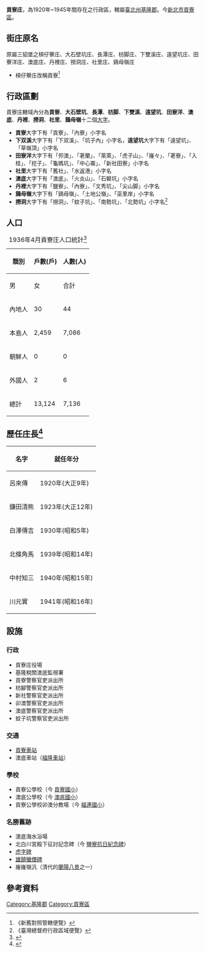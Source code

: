 {{NoteTA|1=庄}}
'''貢寮庄'''，為1920年~1945年間存在之行政區，轄屬[[臺北州|臺北州]][[基隆郡|基隆郡]]。今[[新北市|新北市]][[貢寮區|貢寮區]]。

==街庄原名==
原屬三貂堡之槓仔藔庄、大石壁坑庄、長潭庄、枋脚庄、下雙溪庄、遠望坑庄、田藔洋庄、澳底庄、丹裡庄、撈洞庄、社里庄、鷄母嶺庄
*槓仔藔庄改稱貢寮<ref>《新舊對照管轄便覽》</ref>

==行政區劃==
貢寮庄轄域內分為'''貢寮'''、'''大石壁坑'''、'''長潭'''、'''枋脚'''、'''下雙溪'''、'''遠望坑'''、'''田寮洋'''、'''澳底'''、'''丹裡'''、'''撈洞'''、'''社里'''、'''鷄母嶺'''十二個[[大字_(行政區劃)|大字]]。

*'''貢寮'''大字下有「貢寮」、「內寮」小字名
*'''下双溪'''大字下有「下双溪」、「坑子內」小字名，'''遠望坑'''大字下有「遠望坑」、「草嶺頂」小字名
*'''田寮洋'''大字下有「夘澳」、「荖蘭」、「萊萊」、「虎子山」、「嶐々」、「荖寮」、「入桂」、「挖子」、「龜媽坑」、「中心崙」、「新社田寮」小字名
*'''社里'''大字下有「舊社」、「水返港」小字名
*'''澳底'''大字下有「澳底」、「火炎山」、「石礕坑」小字名
*'''丹裡'''大字下有「鹽寮」、「內寮」、「文秀坑」、「尖山脚」小字名
*'''鷄母嶺'''大字下有「鷄母嶺」、「土地公嶺」、「巫里岸」小字名
*'''撈洞'''大字下有「撈洞」、「蚊子坑」、「南勢坑」、「北勢坑」小字名<ref>《臺灣總督府行政區域便覽》</ref>

==人口==
{| class="wikitable"
|+1936年4月貢寮庄人口統計<ref name=":0">{{Cite web|title=基隆郡貢寮庄勢要覽|url=http://stfb.ntl.edu.tw/cgi-bin/gs32/gsweb.cgi?o=dbook&s=id=%22jpli2012-bk-sxt_0757_196_1936%22.&searchmode=basic|accessdate=|author=|date=1936-08-08|format=|publisher=貢寮庄役場|language=|archive-date=2021-05-09|archive-url=https://web.archive.org/web/20210509061339/http://stfb.ntl.edu.tw/cgi-bin/gs32/gsweb.cgi?o=dbook&s=id%3D%22jpli2012-bk-sxt_0757_196_1936%22.&searchmode=basic|dead-url=no}}</ref>
! rowspan="2" |類別
! rowspan="2" |戶數(戶)
! colspan="3" |人數(人)
|-
!男
!女
!合計
|-
|內地人
|30
|44
|38
|82
|-
|本島人
|2,459
|7,086
|5,947
|13,033
|-
|朝鮮人
|0
|0
|0
|0
|-
|外國人
|2
|6
|3
|9
|-
|總計
|13,124
|7,136
|5,988
|13,124
|}

==歷任庄長<ref>{{Cite web |url=http://who.ith.sinica.edu.tw/mpView.action |title=中研院台史所《臺灣總督府職員錄》 |access-date=2015-10-13 |archivedate=2019-07-13 |archiveurl=https://web.archive.org/web/20190713180357/http://who.ith.sinica.edu.tw/mpView.action |dead-url=no }}</ref>==
{|class="wikitable"
! 名字
! 就任年分
|-
| 呂來傳
| 1920年(大正9年)
|-
| 鎌田清熊
| 1923年(大正12年)
|-
| 白澤傳吉
| 1930年(昭和5年)
|-
| 北條角馬
| 1939年(昭和14年)
|-
| 中村知三
| 1940年(昭和15年)
|-
| 川元實
| 1941年(昭和16年)
|}

==設施==
===行政===
* 貢寮庄役場
* 基隆稅關澳底監視署
* 貢寮警察官吏派出所
* 枋腳警察官吏派出所
* 新社警察官吏派出所
* 卯澳警察官吏派出所
* 澳底警察官吏派出所
* 蚊子坑警察官吏派出所

===交通===
* [[貢寮車站|貢寮車站]]
* 澳底車站（[[福隆車站|福隆車站]]）

===學校===
* 貢寮公學校（今 [[新北市貢寮區貢寮國民小學|貢寮國小]]）
* 澳底公學校（今 [[新北市貢寮區澳底國民小學|澳底國小]]）
* 貢寮公學校卯澳分教場（今 [[新北市貢寮區福連國民小學|福連國小]]）

===名勝舊跡===
* 澳底海水浴場
* 北白川宮殿下征討記念碑（今 [[鹽寮海濱公園|鹽寮抗日紀念碑]]）
* [[虎字碑_(貢寮)|虎字碑]]
* [[雄鎮蠻煙碑|雄鎮蠻煙碑]]
* 嶐嶐嶺汎（清代的[[蘭陽八景|蘭陽八景]]之一）{{r|:0}}

==參考資料==
{{reflist}}

{{基隆郡}}
{{臺北州}}

[[Category:基隆郡|Category:基隆郡]]
[[Category:貢寮區|Category:貢寮區]]